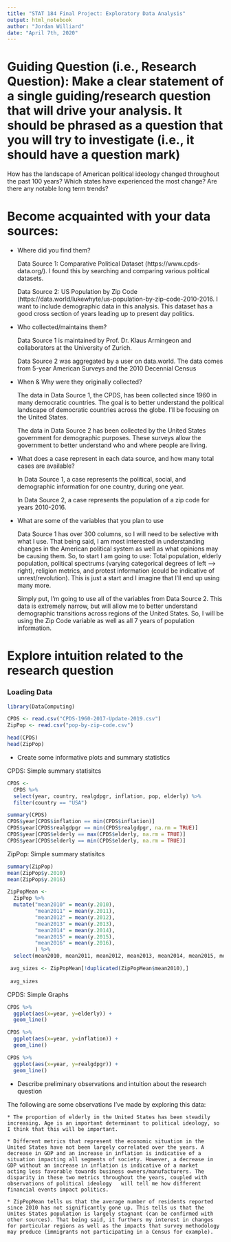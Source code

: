 ```yaml
---
title: "STAT 184 Final Project: Exploratory Data Analysis"
output: html_notebook
author: "Jordan Williard"
date: "April 7th, 2020"
---
```


# Guiding Question (i.e., Research Question): Make a clear statement of a single guiding/research question that will drive your analysis.  It should be phrased as a question that you will try to investigate (i.e., it should have a question mark) 

How has the landscape of American political ideology changed throughout the past 100 years? Which states have experienced the most change? Are there any notable long term trends?

# Become acquainted with your data sources:
* Where did you find them?

    Data Source 1: Comparative Political Dataset (https://www.cpds-data.org/). I found this by searching and comparing various political datasets. 
  
    Data Source 2: US Population by Zip Code (https://data.world/lukewhyte/us-population-by-zip-code-2010-2016. I want to include demographic data in this analysis. This             dataset has a good cross section of years leading up to present day politics. 

* Who collected/maintains them?
    
    Data Source 1 is maintained by Prof. Dr. Klaus Armingeon and collaborators at the University of Zurich. 
    
    Data Source 2 was aggregated by a user on data.world. The data comes from 5-year American Surveys and the 2010 Decennial Census

* When & Why were they originally collected?
    
    The data in Data Source 1, the CPDS, has been collected since 1960 in many democratic countries. The goal is to better understand the political landscape of democratic       countries across the globe. I'll be focusing on the United States. 
    
    The data in Data Source 2 has been collected by the United States government for demographic purposes. These surveys allow the government to better understand who and        where people are living. 

* What does a case represent in each data source, and how many total cases are available?

    In Data Source 1, a case represents the political, social, and demographic information for one country, during one year. 
    
    In Data Source 2, a case represents the population of a zip code for years 2010-2016.

* What are some of the variables that you plan to use

    Data Source 1 has over 300 columns, so I will need to be selective with what I use. That being said, I am most interested in understanding changes in the American            political system as well as what opinions may be causing them. So, to start I am going to use: Total population, elderly population, political spectrums (varying           categorical degrees of left --> right), religion metrics, and protest information (could be indicative of unrest/revolution). This is just a start and I imagine that       I'll end up using many more.
    
    Simply put, I'm going to use all of the variables from Data Source 2. This data is extremely narrow, but will allow me to better understand demographic transitions         across regions of the United States. So, I will be using the Zip Code variable as well as all 7 years of population information. 


# Explore intuition related to the research question

### Loading Data
```r

library(DataComputing)

CPDS <- read.csv("CPDS-1960-2017-Update-2019.csv")
ZipPop <- read.csv("pop-by-zip-code.csv")

head(CPDS)
head(ZipPop)
```

* Create some informative plots and summary statistics 


CPDS: Simple summary statisitcs
```r
CPDS <-
  CPDS %>%
  select(year, country, realgdpgr, inflation, pop, elderly) %>%
  filter(country == "USA")

summary(CPDS)
CPDS$year[CPDS$inflation == min(CPDS$inflation)]
CPDS$year[CPDS$realgdpgr == min(CPDS$realgdpgr, na.rm = TRUE)]
CPDS$year[CPDS$elderly == max(CPDS$elderly, na.rm = TRUE)]
CPDS$year[CPDS$elderly == min(CPDS$elderly, na.rm = TRUE)]
```

ZipPop: Simple summary statisitcs
```r
summary(ZipPop)
mean(ZipPop$y.2010)
mean(ZipPop$y.2016)
```

```r
ZipPopMean <-
  ZipPop %>%
  mutate("mean2010" = mean(y.2010),
         "mean2011" = mean(y.2011),
         "mean2012" = mean(y.2012),
         "mean2013" = mean(y.2013),
         "mean2014" = mean(y.2014),
         "mean2015" = mean(y.2015),
         "mean2016" = mean(y.2016),
         ) %>%
  select(mean2010, mean2011, mean2012, mean2013, mean2014, mean2015, mean2016)

 avg_sizes <- ZipPopMean[!duplicated(ZipPopMean$mean2010),]
 
 avg_sizes
```


CPDS: Simple Graphs
```r
CPDS %>%
  ggplot(aes(x=year, y=elderly)) + 
  geom_line()
```

```r
CPDS %>%
  ggplot(aes(x=year, y=inflation)) + 
  geom_line()
```


```r
CPDS %>%
  ggplot(aes(x=year, y=realgdpgr)) + 
  geom_line()
```






* Describe preliminary observations and intuition about the research question

The following are some observations I've made by exploring this data:

    * The proportion of elderly in the United States has been steadily increasing. Age is an important determinant to political ideology, so I think that this will be important.
    
    * Different metrics that represent the economic situation in the United States have not been largely correlated over the years. A decrease in GDP and an increase in inflation is indicative of a situation impacting all segments of society. However, a decrease in GDP without an increase in inflation is indicative of a market       acting less favorable towards business owners/manufacturers. The disparity in these two metrics throughout the years, coupled with observations of political ideology   will tell me how different financial events impact politics. 
    
    * ZipPopMean tells us that the average number of residents reported since 2010 has not significantly gone up. This tells us that the Unites States population is largely stagnant (can be confirmed with other sources). That being said, it furthers my interest in changes for particular regions as well as the impacts that survey methodology may produce (immigrants not participating in a Census for example).






